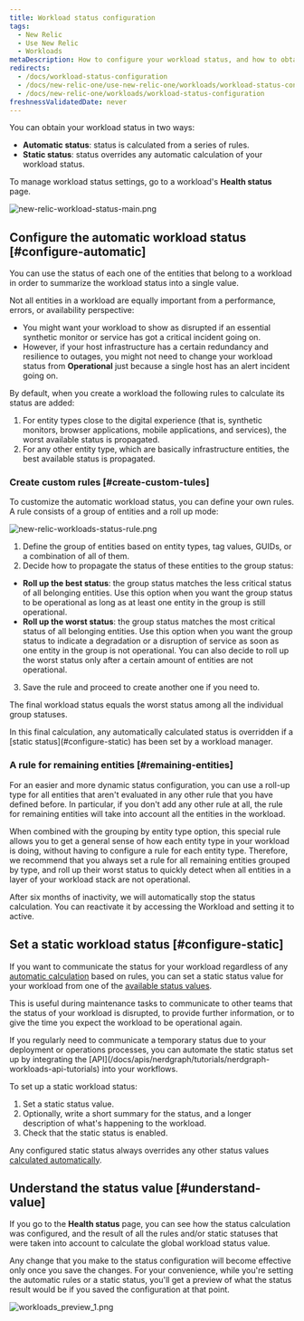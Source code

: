 ```yaml
---
title: Workload status configuration
tags:
  - New Relic 
  - Use New Relic 
  - Workloads
metaDescription: How to configure your workload status, and how to obtain the workload status.
redirects:
  - /docs/workload-status-configuration
  - /docs/new-relic-one/use-new-relic-one/workloads/workload-status-configuration
  - /docs/new-relic-one/workloads/workload-status-configuration
freshnessValidatedDate: never
---
```


You can obtain your workload status in two ways:

* <DNT>**Automatic status**</DNT>: status is calculated from a series of rules.
* <DNT>**Static status**</DNT>: status overrides any automatic calculation of your workload status.

To manage workload status settings, go to a workload's <DNT>**Health status**</DNT> page.

<img
  title="new-relic-workload-status-main.png"
  alt="new-relic-workload-status-main.png"
  src="/images/solutions_screenshot-crop_workload-status-main.webp"
/>

## Configure the automatic workload status [#configure-automatic]

You can use the status of each one of the entities that belong to a workload in order to summarize the workload status into a single value.

Not all entities in a workload are equally important from a performance, errors, or availability perspective:

* You might want your workload to show as disrupted if an essential synthetic monitor or service has got a critical incident going on.
* However, if your host infrastructure has a certain redundancy and resilience to outages, you might not need to change your workload status from <DNT>**Operational**</DNT> just because a single host has an alert incident going on.

By default, when you create a workload the following rules to calculate its status are added:

1. For entity types close to the digital experience (that is, synthetic monitors, browser applications, mobile applications, and services), the worst available status is propagated.
2. For any other entity type, which are basically infrastructure entities, the best available status is propagated.

### Create custom rules [#create-custom-tules]

To customize the automatic workload status, you can define your own rules. A rule consists of a group of entities and a roll up mode:

<img
  title="new-relic-workloads-status-rule.png"
  alt="new-relic-workloads-status-rule.png"
  src="/images/new-relic-workloads-status-rule.webp"
/>

1. Define the group of entities based on entity types, tag values, GUIDs, or a combination of all of them.
2. Decide how to propagate the status of these entities to the group status:

* <DNT>**Roll up the best status**</DNT>: the group status matches the less critical status of all belonging entities. Use this option when you want the group status to be operational as long as at least one entity in the group is still operational.
* <DNT>**Roll up the worst status**</DNT>: the group status matches the most critical status of all belonging entities. Use this option when you want the group status to indicate a degradation or a disruption of service as soon as one entity in the group is not operational. You can also decide to roll up the worst status only after a certain amount of entities are not operational.

3. Save the rule and proceed to create another one if you need to.

The final workload status equals the worst status among all the individual group statuses.

<Callout variant="important">
  In this final calculation, any automatically calculated status is overridden if a [static status](#configure-static) has been set by a workload manager.
</Callout>

### A rule for remaining entities [#remaining-entities]

For an easier and more dynamic status configuration, you can use a roll-up type for all entities that aren't evaluated in any other rule that you have defined before. In particular, if you don't add any other rule at all, the rule for remaining entities will take into account all the entities in the workload.

When combined with the grouping by entity type option, this special rule allows you to get a general sense of how each entity type in your workload is doing, without having to configure a rule for each entity type. Therefore, we recommend that you always set a rule for all remaining entities grouped by type, and roll up their worst status to quickly detect when all entities in a layer of your workload stack are not operational.

<Callout variant="important">
  After six months of inactivity, we will automatically stop the status calculation. You can reactivate it by accessing the Workload and setting it to active.
</Callout>

## Set a static workload status [#configure-static]

If you want to communicate the status for your workload regardless of any [automatic calculation](#configure-automatic) based on rules, you can set a static status value for your workload from one of the [available status values](/docs/workload-status#obtain-status).

This is useful during maintenance tasks to communicate to other teams that the status of your workload is disrupted, to provide further information, or to give the time you expect the workload to be operational again.

<Callout variant="tip">
  If you regularly need to communicate a temporary status due to your deployment or operations processes, you can automate the static status set up by integrating the [API](/docs/apis/nerdgraph/tutorials/nerdgraph-workloads-api-tutorials) into your workflows.
</Callout>

To set up a static workload status:

1. Set a static status value.
2. Optionally, write a short summary for the status, and a longer description of what's happening to the workload.
3. Check that the static status is enabled.

Any configured static status always overrides any other status values [calculated automatically](#configure-automatic).

## Understand the status value [#understand-value]

If you go to the <DNT>**Health status**</DNT> page, you can see how the status calculation was configured, and the result of all the rules and/or static statuses that were taken into account to calculate the global workload status value.

Any change that you make to the status configuration will become effective only once you save the changes. For your convenience, while you're setting the automatic rules or a static status, you'll get a preview of what the status result would be if you saved the configuration at that point.

<img
  title="workloads_preview_1.png"
  alt="workloads_preview_1.png"
  src="/images/solutions_screenshot-crop_workloads-preview.webp"
/>
